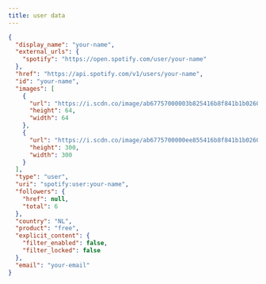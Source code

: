 ```yaml
---
title: user data
---
```


```json
{
  "display_name": "your-name",
  "external_urls": {
    "spotify": "https://open.spotify.com/user/your-name"
  },
  "href": "https://api.spotify.com/v1/users/your-name",
  "id": "your-name",
  "images": [
    {
      "url": "https://i.scdn.co/image/ab67757000003b825416b8f841b1b0260a71ecac",
      "height": 64,
      "width": 64
    },
    {
      "url": "https://i.scdn.co/image/ab6775700000ee855416b8f841b1b0260a71ecac",
      "height": 300,
      "width": 300
    }
  ],
  "type": "user",
  "uri": "spotify:user:your-name",
  "followers": {
    "href": null,
    "total": 6
  },
  "country": "NL",
  "product": "free",
  "explicit_content": {
    "filter_enabled": false,
    "filter_locked": false
  },
  "email": "your-email"
}
```
